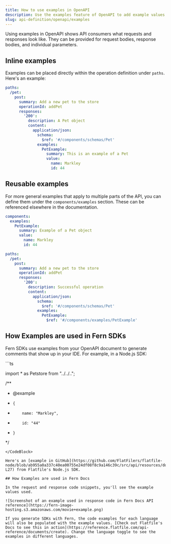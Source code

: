 ```yaml
---
title: How to use examples in OpenAPI
description: Use the examples feature of OpenAPI to add example values in your API definition. Fern then uses your examples when generating SDKs and documentation.
slug: api-definition/openapi/examples
---
```


Using examples in OpenAPI shows API consumers what requests and responses look like. They can be provided for request bodies, response bodies, and individual parameters.

## Inline examples

Examples can be placed directly within the operation definition under `paths`. Here's an example:

```yaml
paths:
  /pet:
    post:
      summary: Add a new pet to the store
      operationId: addPet
      responses:
        '200':
          description: A Pet object
          content:
            application/json:
              schema:
                $ref: '#/components/schemas/Pet'
              examples:
                PetExample:
                  summary: This is an example of a Pet
                  value: 
                    name: Markley
                    id: 44
```

## Reusable examples

For more general examples that apply to multiple parts of the API, you can define them under the `components/examples` section. These can be referenced elsewhere in the documentation.

```yaml
components:
  examples:
    PetExample:
      summary: Example of a Pet object
      value:
        name: Markley
        id: 44

paths:
  /pet:
    post:
      summary: Add a new pet to the store
      operationId: addPet
      responses:
        '200':
          description: Successful operation
          content:
            application/json:
              schema:
                $ref: '#/components/schemas/Pet'
              examples:
                PetExample:
                  $ref: '#/components/examples/PetExample'
```

## How Examples are used in Fern SDKs

Fern SDKs use examples from your OpenAPI document to generate comments that show up in your IDE. For example, in a Node.js SDK:

<CodeBlock title="resources/pets/types/Pet.ts">
```ts

import * as Petstore from "../../..";

/**
 * @example
 *     {
 *         name: "Markley",
 *         id: "44"
 *     }
 */
```
</CodeBlock>

Here's an [example in GitHub](https://github.com/FlatFilers/flatfile-node/blob/ab955a0a337c40ea00755e24df08f8c9a146c39c/src/api/resources/documents/types/DocumentResponse.ts#L8-L27) from Flatfile's Node.js SDK. 

## How Examples are used in Fern Docs 

In the request and response code snippets, you'll see the example values used.

![Screenshot of an example used in response code in Fern Docs API reference](https://fern-image-hosting.s3.amazonaws.com/movie+example.png)

If you generate SDKs with Fern, the code examples for each language will also be populated with the example values. [Check out Flatfile's Docs to see this in action](https://reference.flatfile.com/api-reference/documents/create). Change the language toggle to see the examples in different languages.

